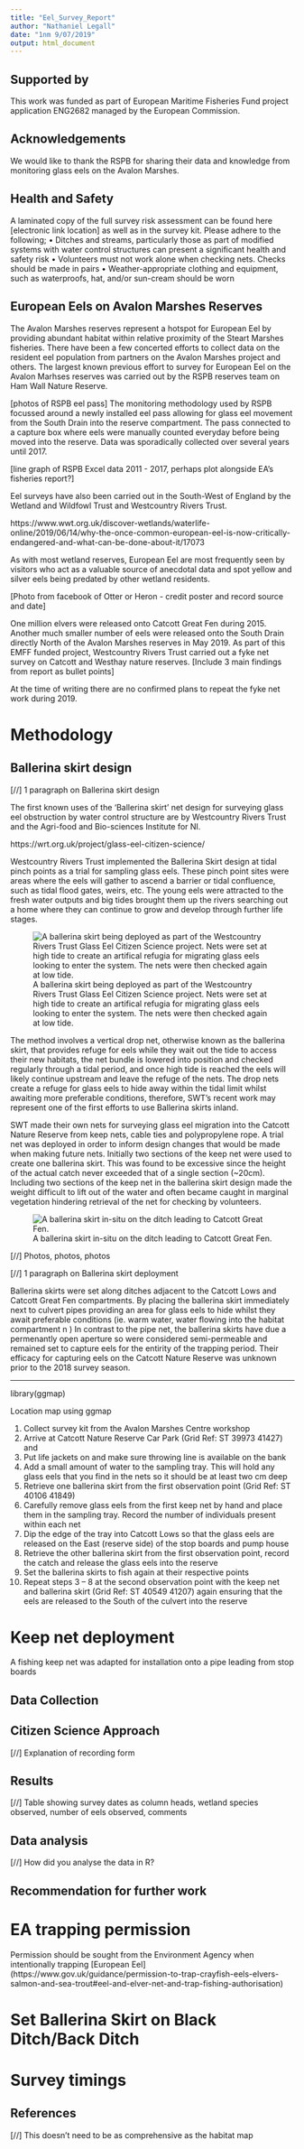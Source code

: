 ```yaml
---
title: "Eel_Survey_Report"
author: "Nathaniel Legall"
date: "1nm 9/07/2019"
output: html_document
---
```



## Supported by 

This work was funded as part of European Maritime Fisheries Fund project application ENG2682 managed by the European Commission. 

## Acknowledgements

We would like to thank the RSPB for sharing their data and knowledge from monitoring glass eels on the Avalon Marshes.

## Health and Safety

A laminated copy of the full survey risk assessment can be found here [electronic link location] as well as in the survey kit. Please adhere to the following;
•	Ditches and streams, particularly those as part of modified systems with water control structures can present a significant health and safety risk
•	Volunteers must not work alone when checking nets. Checks should be made in pairs
•	Weather-appropriate clothing and equipment, such as waterproofs, hat, and/or sun-cream should be worn

## European Eels on Avalon Marshes Reserves
The Avalon Marshes reserves represent a hotspot for European Eel by providing abundant habitat within relative proximity of the Steart Marshes fisheries. There have been a few concerted efforts to collect data on the resident eel population from partners on the Avalon Marshes project and others. The largest known previous effort to survey for European Eel on the Avalon Marhses reserves was carried out by the RSPB reserves team on Ham Wall Nature Reserve. 

[photos of RSPB eel pass]
The monitoring methodology used by RSPB focussed around a newly installed eel pass allowing for glass eel movement from the South Drain into the reserve compartment. The pass connected to a capture box where eels were manually counted everyday before being moved into the reserve. Data was sporadically collected over several years until 2017. 

[line graph of RSPB Excel data 2011 - 2017, perhaps plot alongside EA's fisheries report?]

Eel surveys have also been carried out in the South-West of England by the Wetland and Wildfowl Trust and Westcountry Rivers Trust.

https://www.wwt.org.uk/discover-wetlands/waterlife-online/2019/06/14/why-the-once-common-european-eel-is-now-critically-endangered-and-what-can-be-done-about-it/17073

As with most wetland reserves, European Eel are most frequently seen by visitors who act as a valuable source of anecdotal data and spot yellow and silver eels being predated by other wetland residents.

[Photo from facebook of Otter or Heron - credit poster and record source and date]

One million elvers were released onto Catcott Great Fen during 2015. Another much smaller number of eels were released onto the South Drain directly North of the Avalon Marshes reserves in May 2019. As part of this EMFF funded project, Westcountry Rivers Trust carried out a fyke net survey on Catcott and Westhay nature reserves. 
[Include 3 main findings from report as bullet points]

At the time of writing there are no confirmed plans to repeat the fyke net work during 2019.

#  Methodology
## Ballerina skirt design 

[//] 1 paragraph on Ballerina skirt design

The first known uses of the 'Ballerina skirt' net design for surveying glass eel obstruction by water control structure are by Westcountry Rivers Trust and the Agri-food and Bio-sciences Institute for NI. 

https://wrt.org.uk/project/glass-eel-citizen-science/

Westcountry Rivers Trust implemented the Ballerina Skirt design at tidal pinch points as a trial for sampling glass eels. These pinch point sites were areas where the eels will gather to ascend a barrier or tidal confluence, such as tidal flood gates, weirs, etc. The young eels were attracted to the fresh water outputs and big tides brought them up the rivers searching out a home where they can continue to grow and develop through further life stages.

![A ballerina skirt being deployed as part of the Westcountry Rivers Trust Glass Eel Citizen Science project. Nets were set at high tide to create an artifical refugia for migrating glass eels looking to enter the system. The nets were then checked again at low tide.](DSCN2354.jpg)

The method involves a vertical drop net, otherwise known as the ballerina skirt, that provides refuge for eels while they wait out the tide to access their new habitats, the net bundle is lowered into position and checked regularly through a tidal period, and once high tide is reached the eels will likely continue upstream and leave the refuge of the nets. The drop nets create a refuge for glass eels to hide away within the tidal limit whilst awaiting more preferable conditions, therefore, SWT's recent work may represent one of the first efforts to use Ballerina skirts inland.

SWT made their own nets for surveying glass eel migration into the Catcott Nature Reserve from keep nets, cable ties and polypropylene rope. A trial net was deployed in order to inform design changes that would be made when making future nets. Initially two sections of the keep net were used to create one ballerina skirt. This was found to be excessive since the height of the actual catch never exceeded that of a single section (~20cm). Including two sections of the keep net in the ballerina skirt design made the weight difficult to lift out of the water and often became caught in marginal vegetation hindering retrieval of the net for checking by volunteers.

![A ballerina skirt in-situ on the ditch leading to Catcott Great Fen.](IMG_1091.jpeg)

[//] Photos, photos, photos

[//] 1 paragraph on Ballerina skirt deployment

Ballerina skirts were set along ditches adjacent to the Catcott Lows and Catcott Great Fen compartments. By placing the ballerina skirt immediately next to culvert pipes providing an area for glass eels to hide whilst they await preferable conditions (ie. warm water, water flowing into the habitat compartment n )
In contrast to the pipe net, the ballerina skirts have due a permenantly open aperture so were considered semi-permeable and remained set to capture eels for the entirity of the trapping period. Their efficacy for capturing eels on the Catcott Nature Reserve was unknown prior to the 2018 survey season. 


--- 

library(ggmap)

Location map using ggmap

1.	Collect survey kit from the Avalon Marshes Centre workshop
2.	Arrive at Catcott Nature Reserve Car Park (Grid Ref: ST 39973 41427) and 
3.	Put life jackets on and make sure throwing line is available on the bank
4.	Add a small amount of water to the sampling tray. This will hold any glass eels that you find in the nets so it should be at least two cm deep
5.	Retrieve one ballerina skirt from the first observation point (Grid Ref: ST 40106 41849)
6.	Carefully remove glass eels from the first keep net by hand and place them in the sampling tray. Record the number of individuals present within each net
7.	Dip the edge of the tray into Catcott Lows so that the glass eels are released on the East (reserve side) of the stop boards and pump house
8.	Retrieve the other ballerina skirt from the first observation point, record the catch and release the glass eels into the reserve
9.	Set the ballerina skirts to fish again at their respective points
10.	Repeat steps 3 – 8 at the second observation point with the keep net and ballerina skirt (Grid Ref: ST 40549 41207) again ensuring that the eels are released to the South of the culvert into the reserve

# Keep net deployment
A fishing keep net was adapted for installation onto a pipe leading from stop boards  

  
## Data Collection

## Citizen Science Approach

[//] Explanation of recording form

##  Results 
[//] Table showing survey dates as column heads, wetland species observed, number of eels observed, comments 

## Data analysis

[//] How did you analyse the data in R?

## Recommendation for further work
# EA trapping permission
Permission should be sought from the Environment Agency when intentionally trapping [European Eel]
(https://www.gov.uk/guidance/permission-to-trap-crayfish-eels-elvers-salmon-and-sea-trout#eel-and-elver-net-and-trap-fishing-authorisation)
 


# Set Ballerina Skirt on Black Ditch/Back Ditch

# Survey timings


## References

[//] This doesn't need to be as comprehensive as the habitat map